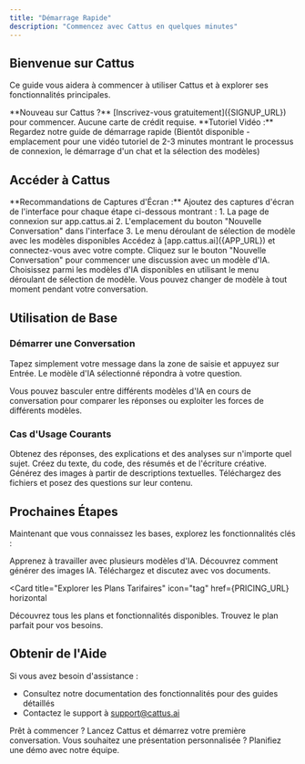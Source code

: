 ```yaml
---
title: "Démarrage Rapide"
description: "Commencez avec Cattus en quelques minutes"
---
```



## Bienvenue sur Cattus

Ce guide vous aidera à commencer à utiliser Cattus et à explorer ses fonctionnalités principales.

<Note>
**Nouveau sur Cattus ?** [Inscrivez-vous gratuitement]({SIGNUP_URL}) pour commencer. Aucune carte de crédit requise.
</Note>

<Info>
**Tutoriel Vidéo :** Regardez notre guide de démarrage rapide (Bientôt disponible - emplacement pour une vidéo tutoriel de 2-3 minutes montrant le processus de connexion, le démarrage d'un chat et la sélection des modèles)
</Info>

## Accéder à Cattus

<Note>
**Recommandations de Captures d'Écran :** Ajoutez des captures d'écran de l'interface pour chaque étape ci-dessous montrant :
1. La page de connexion sur app.cattus.ai
2. L'emplacement du bouton "Nouvelle Conversation" dans l'interface
3. Le menu déroulant de sélection de modèle avec les modèles disponibles
</Note>

<Steps>
  <Step title="Se Connecter">
    Accédez à [app.cattus.ai]({APP_URL}) et connectez-vous avec votre compte.
  </Step>

  <Step title="Démarrer une Nouvelle Conversation">
    Cliquez sur le bouton "Nouvelle Conversation" pour commencer une discussion avec un modèle d'IA.
  </Step>

  <Step title="Sélectionner Votre Modèle">
    Choisissez parmi les modèles d'IA disponibles en utilisant le menu déroulant de sélection de modèle. Vous pouvez changer de modèle à tout moment pendant votre conversation.
  </Step>
</Steps>

## Utilisation de Base

### Démarrer une Conversation

Tapez simplement votre message dans la zone de saisie et appuyez sur Entrée. Le modèle d'IA sélectionné répondra à votre question.

<Info>
Vous pouvez basculer entre différents modèles d'IA en cours de conversation pour comparer les réponses ou exploiter les forces de différents modèles.
</Info>

### Cas d'Usage Courants

<CardGroup cols={2}>
  <Card title="Poser des Questions" icon="circle-question">
    Obtenez des réponses, des explications et des analyses sur n'importe quel sujet.
  </Card>
  <Card title="Générer du Contenu" icon="pen-to-square">
    Créez du texte, du code, des résumés et de l'écriture créative.
  </Card>
  <Card title="Créer des Images" icon="palette">
    Générez des images à partir de descriptions textuelles.
  </Card>
  <Card title="Analyser des Documents" icon="file-magnifying-glass">
    Téléchargez des fichiers et posez des questions sur leur contenu.
  </Card>
</CardGroup>

## Prochaines Étapes

Maintenant que vous connaissez les bases, explorez les fonctionnalités clés :

<CardGroup cols={3}>
  <Card
    title="Sélection Multi-Modèles"
    icon="brain"
    href="/fr/features/models"
  >
    Apprenez à travailler avec plusieurs modèles d'IA.
  </Card>
  <Card
    title="Génération d'Images"
    icon="image"
    href="/fr/features/image-generation"
  >
    Découvrez comment générer des images IA.
  </Card>
  <Card
    title="Téléchargement de Fichiers"
    icon="file-arrow-up"
    href="/fr/features/file-upload"
  >
    Téléchargez et discutez avec vos documents.
  </Card>
</CardGroup>

<Card
  title="Explorer les Plans Tarifaires"
  icon="tag"
  href={PRICING_URL}
  horizontal
>
  Découvrez tous les plans et fonctionnalités disponibles. Trouvez le plan parfait pour vos besoins.
</Card>

## Obtenir de l'Aide

Si vous avez besoin d'assistance :
- Consultez notre documentation des fonctionnalités pour des guides détaillés
- Contactez le support à [support@cattus.ai](mailto:support@cattus.ai)

<CardGroup cols={2}>
  <Card
    title="Commencer à Discuter"
    icon="comments"
    href={APP_URL}
  >
    Prêt à commencer ? Lancez Cattus et démarrez votre première conversation.
  </Card>
  <Card
    title="Réserver une Démo"
    icon="calendar"
    href="mailto:support@cattus.ai?subject=Demande de Démo"
  >
    Vous souhaitez une présentation personnalisée ? Planifiez une démo avec notre équipe.
  </Card>
</CardGroup>
